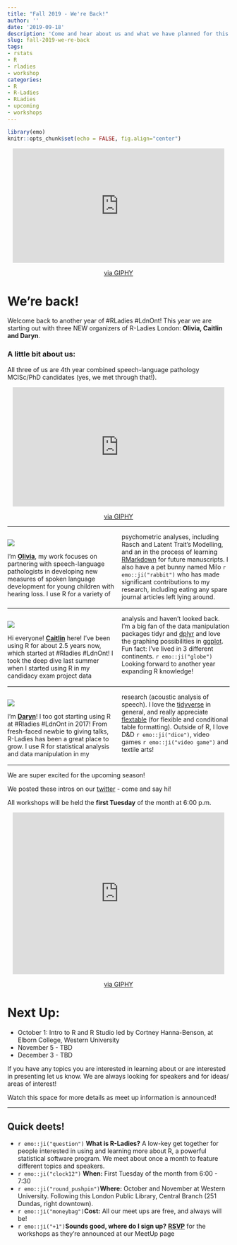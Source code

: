```yaml
---
title: "Fall 2019 - We're Back!"
author: ''
date: '2019-09-18'
description: 'Come and hear about us and what we have planned for this term!'
slug: fall-2019-we-re-back
tags:
- rstats
- R
- rladies
- workshop
categories:
- R
- R-Ladies
- RLadies
- upcoming
- workshops
---
```



```r
library(emo)
knitr::opts_chunk$set(echo = FALSE, fig.align="center")
```


<style>
  .col3 {
    columns: 2 100px;
    -webkit-columns: 2 100px;
    -moz-columns: 2 100px;
  }
</style>

<center>
<iframe src="https://giphy.com/embed/kMM3vtBEgSsLu" width="480" height="259" frameBorder="0" class="giphy-embed" allowFullScreen></iframe><p><a href="https://giphy.com/gifs/reddit-everyone-minute-kMM3vtBEgSsLu">via GIPHY</a></p>
</center>

# **We're back!**  

Welcome back to another year of #RLadies #LdnOnt!  This year we are starting out with three NEW organizers of R-Ladies London: **Olivia, Caitlin and Daryn**.  


### A little bit about us:  


All three of us are 4th year combined speech-language pathology MClSc/PhD candidates (yes, we met through that!).  

<center>
<iframe src="https://giphy.com/embed/xT9DPFPfULYJHHrqN2" width="480" height="270" frameBorder="0" class="giphy-embed" allowFullScreen></iframe><p><a href="https://giphy.com/gifs/cbc-funny-comedy-mr-d-xT9DPFPfULYJHHrqN2">via GIPHY</a></p>
</center>
***

<div class="col3">   
![](/img/Olivia.jpeg)

<p> I’m [**Olivia**](https://twitter.com/OliviaDaub), my work focuses on partnering with speech-language pathologists in developing new measures of spoken language development for young children with hearing loss. I use R for a variety of psychometric analyses, including Rasch and Latent Trait’s Modelling, and an in the process of learning [RMarkdown](https://rmarkdown.rstudio.com/lesson-1.html) for future manuscripts. I also have a pet bunny named Milo `r emo::ji("rabbit")` who has made significant contributions to my research, including eating any spare journal articles left lying around.</p>
 </div>  
***  

<div class="col3">  
![](/img/Caitlin.jpeg)

Hi everyone! [**Caitlin**](https://twitter.com/CaitlinCoughler) here! I’ve been using R for about 2.5 years now, which started at #Rladies #LdnOnt! I took the deep dive last summer when I started using R in my candidacy exam project data analysis and haven’t looked back. I’m a big fan of the data manipulation packages tidyr and [dplyr](https://rpubs.com/bradleyboehmke/data_wrangling) and love the graphing possibilities in [ggplot](https://ggplot2.tidyverse.org/). Fun fact: I’ve lived in 3 different continents. `r emo::ji("globe")` Looking forward to another year expanding R knowledge! 
</div>  
***  

<div class="col3">
![](/img/Daryn.jpeg)

I’m [**Daryn**](https://twitter.com/DarynSparrow)! I too got starting using R at #Rladies #LdnOnt in 2017! From fresh-faced newbie to giving talks, R-Ladies has been a great place to grow. I use R for statistical analysis and data manipulation in my research (acoustic analysis of speech). I love the [tidyverse](https://www.tidyverse.org/) in general, and really appreciate [flextable](https://davidgohel.github.io/flextable/articles/overview.html) (for flexible and conditional table formatting). Outside of R, I love D&D `r emo::ji("dice")`, video games `r emo::ji("video game")` and textile arts!
</div>  

----  

We are super excited for the upcoming season!  

We posted these intros on our [twitter](https://twitter.com/RLadiesLdnOnt) - come and say hi!

All workshops will be held the **first Tuesday** of the month at 6:00 p.m.   

<center>
<iframe src="https://giphy.com/embed/xT5LML4FY3If24Bf0I" width="480" height="366" frameBorder="0" class="giphy-embed" allowFullScreen></iframe><p><a href="https://giphy.com/gifs/season-4-the-simpsons-4x16-xT5LML4FY3If24Bf0I">via GIPHY</a></p>
</center>

# Next Up:  

- October 1: Intro to R and R Studio led by Cortney Hanna-Benson, at Elborn College, Western University
- November 5 - TBD
- December 3  - TBD

If you have any topics you are interested in learning about or are interested in presenting let us know. We are always looking for speakers and for ideas/ areas of interest!  

Watch this space for more details as meet up information is announced!  


***  


## Quick deets!

- `r emo::ji("question")` **What is R-Ladies?** A low-key get together for people interested in using and learning more about R, a powerful statistical software program. We meet about once a month to feature different topics and speakers.
- `r emo::ji("clock12")` **When:** First Tuesday of the month from 6:00 - 7:30
- `r emo::ji("round_pushpin")`**Where:** October and November at Western University. Following this London Public Library, Central Branch (251 Dundas, right downtown).
-  `r emo::ji("moneybag")`**Cost:** All our meet ups are free, and always will be!
-  `r emo::ji("+1")`**Sounds good, where do I sign up?** [**RSVP**](https://www.meetup.com/rladies-ldnont/) for the workshops as they're announced at our MeetUp page
